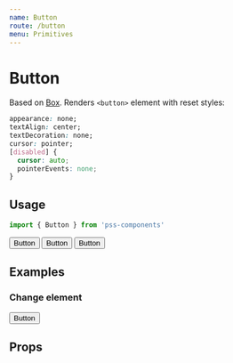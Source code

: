 ```yaml
---
name: Button
route: /button
menu: Primitives
---
```



# Button

Based on [Box](/box). Renders `<button>` element with reset styles:

```css
appearance: none;
textAlign: center;
textDecoration: none;
cursor: pointer;
[disabled] {
  cursor: auto;
  pointerEvents: none;
}
```


## Usage

```js
import { Button } from 'pss-components'
```

<Playground>
  <Button mr={1}>Button</Button>
  <Button variant='auto'>Button</Button>
  <Button bg='red' ml={1}>Button</Button>
</Playground>

## Examples

### Change element

<Playground>
  <Button variant='auto' as='a' href='http://example.com' target='_blank'>
    Button
  </Button>
</Playground>


## Props

<PropsTable of={Button} />
